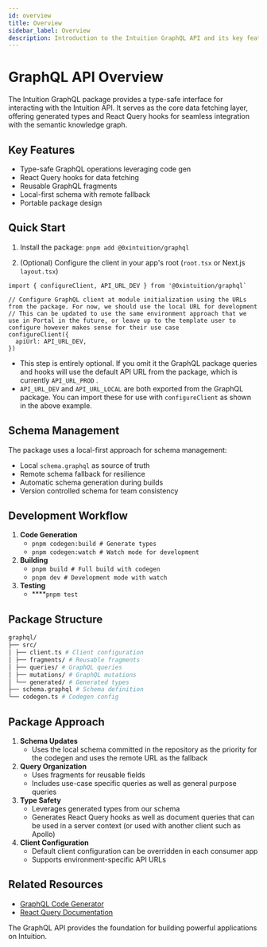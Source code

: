 ```yaml
---
id: overview
title: Overview
sidebar_label: Overview
description: Introduction to the Intuition GraphQL API and its key features
---
```


# GraphQL API Overview

The Intuition GraphQL package provides a type-safe interface for interacting with the Intuition API. It serves as the core data fetching layer, offering generated types and React Query hooks for seamless integration with the semantic knowledge graph.

## Key Features

- Type-safe GraphQL operations leveraging code gen
- React Query hooks for data fetching
- Reusable GraphQL fragments
- Local-first schema with remote fallback
- Portable package design

## Quick Start

1. Install the package:
`pnpm add @0xintuition/graphql` 

2. (Optional) Configure the client in your app's root (`root.tsx` or Next.js `layout.tsx`)

```tsx
import { configureClient, API_URL_DEV } from '@0xintuition/graphql`

// Configure GraphQL client at module initialization using the URLs from the package. For now, we should use the local URL for development
// This can be updated to use the same environment approach that we use in Portal in the future, or leave up to the template user to configure however makes sense for their use case
configureClient({
  apiUrl: API_URL_DEV,
})
```

- This step is entirely optional. If you omit it the GraphQL package queries and hooks will use the default API URL from the package, which is currently `API_URL_PROD` .
- `API_URL_DEV` and `API_URL_LOCAL` are both exported from the GraphQL package. You can import these for use with `configureClient` as shown in the above example.

## Schema Management

The package uses a local-first approach for schema management:

- Local `schema.graphql` as source of truth
- Remote schema fallback for resilience
- Automatic schema generation during builds
- Version controlled schema for team consistency

## Development Workflow

1. **Code Generation**
    - `pnpm codegen:build # Generate types`
    - `pnpm codegen:watch # Watch mode for development`
2. **Building**
    - `pnpm build # Full build with codegen`
    - `pnpm dev # Development mode with watch`
3. **Testing**
    - ****`pnpm test`

## Package Structure

```bash
graphql/
├── src/
│ ├── client.ts # Client configuration
│ ├── fragments/ # Reusable fragments
│ ├── queries/ # GraphQL queries
│ ├── mutations/ # GraphQL mutations
│ └── generated/ # Generated types
├── schema.graphql # Schema definition
└── codegen.ts # Codegen config
```

## Package Approach

1. **Schema Updates**
    - Uses the local schema committed in the repository as the priority for the codegen and uses the remote URL as the fallback
2. **Query Organization**
    - Uses fragments for reusable fields
    - Includes use-case specific queries as well as general purpose queries
3. **Type Safety**
    - Leverages generated types from our schema
    - Generates React Query hooks as well as document queries that can be used in a server context (or used with another client such as Apollo)
4. **Client Configuration**
    - Default client configuration can be overridden in each consumer app
    - Supports environment-specific API URLs

## Related Resources

- [GraphQL Code Generator](https://the-guild.dev/graphql/codegen)
- [React Query Documentation](https://tanstack.com/query)

The GraphQL API provides the foundation for building powerful applications on Intuition. 